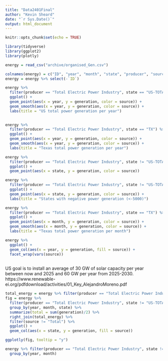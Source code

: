 ```yaml
---
title: "Data2401Final"
author: "Kevin Sheard"
date: "`r Sys.Date()`"
output: html_document
---
```


```r
knitr::opts_chunk$set(echo = TRUE)
```


```r
library(tidyverse)
library(ggplot2)
library(plotly)
```

```r
energy = read_csv("archive/organised_Gen.csv")

```


```r
colnames(energy) = c("ID", "year", "month", "state", "producer", "source", "generation")
energy = energy %>% select(-`ID`)
```


```r
energy %>% 
  filter(producer == "Total Electric Power Industry", state == "US-TOTAL") %>% 
  ggplot() + 
  geom_point(aes(x = year, y = generation, color = source)) +
  geom_smooth(aes(x = year, y = generation, color = source)) +
  labs(title = "US total power generation per year")
  
```
```r
energy %>% 
  filter(producer == "Total Electric Power Industry", state == "TX") %>% 
  ggplot() + 
  geom_point(aes(x = year, y = generation, color = source)) +
  geom_smooth(aes(x = year, y = generation, color = source)) +
  labs(title = "Texas total power generation per year")
```



```r
energy %>% 
  filter(producer == "Total Electric Power Industry", state != "US-TOTAL") %>% 
  ggplot() +
  geom_point(aes(x = state, y = generation, color = source))
```
```r
energy %>% 
  filter(producer == "Total Electric Power Industry", state != "US-TOTAL", generation < -5000) %>% 
  ggplot() +
  geom_point(aes(x = state, y = generation, color = source)) +
  labs(title = "States with negative power generation (<-5000)")
```

```r
energy %>% 
  filter(producer == "Total Electric Power Industry", state == "TX") %>% 
  ggplot() + 
  geom_point(aes(x = month, y = generation, color = source)) +
  geom_smooth(aes(x = month, y = generation, color = source)) +
  labs(title = "Texas total power generation per month")
```

```r
energy %>% 
  ggplot() +
  geom_col(aes(x = year, y = generation, fill = source)) +
  facet_wrap(vars(source))
  
```



US goal is to install an average of 30 GW of solar capacity per
year between now and 2025 and 60 GW per year from 2025-2030.
https://www.renewable-ei.org/pdfdownload/activities/01_Key_AlejandroMoreno.pdf


```r
total_energy = energy %>% filter(producer == "Total Electric Power Industry", state != "US-TOTAL") 
fig = energy %>% 
  filter(producer == "Total Electric Power Industry", state != "US-TOTAL") %>% 
  group_by(year, month, state) %>% 
  summarize(total = sum(generation)/2) %>% 
  right_join(total_energy) %>%
  filter(source != "Total") %>% 
  ggplot() +
  geom_col(aes(x = state, y = generation, fill = source))

ggplotly(fig, tooltip = "y")
```

```r
energy %>% filter(producer == "Total Electric Power Industry", state != "US-TOTAL", source != "Total") %>% 
  group_by(year, month)
```

